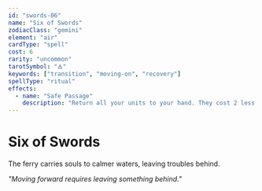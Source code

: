 ```yaml
---
id: "swords-06"
name: "Six of Swords"
zodiacClass: "gemini"
element: "air"
cardType: "spell"
cost: 6
rarity: "uncommon"
tarotSymbol: "🜁"
keywords: ["transition", "moving-on", "recovery"]
spellType: "ritual"
effects:
  - name: "Safe Passage"
    description: "Return all your units to your hand. They cost 2 less next turn. Draw a card"
---
```


# Six of Swords

The ferry carries souls to calmer waters, leaving troubles behind.

*"Moving forward requires leaving something behind."*